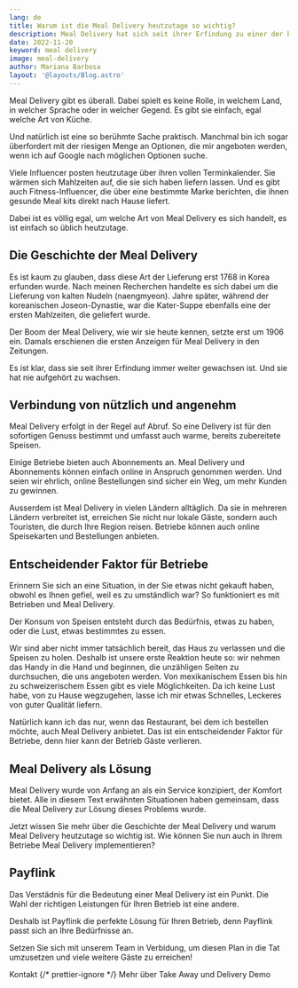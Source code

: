 ```yaml
---
lang: de
title: Warum ist die Meal Delivery heutzutage so wichtig?
description: Meal Delivery hat sich seit ihrer Erfindung zu einer der beliebsten Praktiken in der Gastronomie entwickelt. Warum Delivery so wichtig geworden ist und welche Auswirkungen sie auf Betriebe hat, erfahren wir in diesem Blogpost.
date: 2022-11-20
keyword: meal delivery
image: meal-delivery
author: Mariana Barbosa
layout: '@layouts/Blog.astro'
---
```



Meal Delivery gibt es überall. Dabei spielt es keine Rolle, in welchem Land, in welcher Sprache oder in welcher Gegend. Es gibt sie einfach, egal welche Art von Küche.

Und natürlich ist eine so berühmte Sache praktisch. Manchmal bin ich sogar überfordert mit der riesigen Menge an Optionen, die mir angeboten werden, wenn ich auf Google nach möglichen Optionen suche.

Viele Influencer posten heutzutage über ihren vollen Terminkalender. Sie wärmen sich Mahlzeiten auf, die sie sich haben liefern lassen. Und es gibt auch Fitness-Influencer, die über eine bestimmte Marke berichten, die ihnen gesunde Meal kits direkt nach Hause liefert.

Dabei ist es völlig egal, um welche Art von Meal Delivery es sich handelt, es ist einfach so üblich heutzutage.

## Die Geschichte der Meal Delivery

Es ist kaum zu glauben, dass diese Art der Lieferung erst 1768 in Korea erfunden wurde. Nach meinen Recherchen handelte es sich dabei um die Lieferung von kalten Nudeln (naengmyeon). Jahre später, während der koreanischen Joseon-Dynastie, war die Kater-Suppe ebenfalls eine der ersten Mahlzeiten, die geliefert wurde.

Der Boom der Meal Delivery, wie wir sie heute kennen, setzte erst um 1906 ein. Damals erschienen die ersten Anzeigen für Meal Delivery in den Zeitungen.

Es ist klar, dass sie seit ihrer Erfindung immer weiter gewachsen ist. Und sie hat nie aufgehört zu wachsen.

## Verbindung von nützlich und angenehm

Meal Delivery erfolgt in der Regel auf Abruf. So eine Delivery ist für den sofortigen Genuss bestimmt und umfasst auch warme, bereits zubereitete Speisen.

Einige Betriebe bieten auch Abonnements an. Meal Delivery und Abonnements können einfach online in Anspruch genommen werden. Und seien wir ehrlich, online Bestellungen sind sicher ein Weg, um mehr Kunden zu gewinnen.

Ausserdem ist Meal Delivery in vielen Ländern alltäglich. Da sie in mehreren Ländern verbreitet ist, erreichen Sie nicht nur lokale Gäste, sondern auch Touristen, die durch Ihre Region reisen. Betriebe können auch online Speisekarten und Bestellungen anbieten.

## Entscheidender Faktor für Betriebe

Erinnern Sie sich an eine Situation, in der Sie etwas nicht gekauft haben, obwohl es Ihnen gefiel, weil es zu umständlich war? So funktioniert es mit Betrieben und Meal Delivery.

Der Konsum von Speisen entsteht durch das Bedürfnis, etwas zu haben, oder die Lust, etwas bestimmtes zu essen.

Wir sind aber nicht immer tatsächlich bereit, das Haus zu verlassen und die Speisen zu holen. Deshalb ist unsere erste Reaktion heute so: wir nehmen das Handy in die Hand und beginnen, die unzähligen Seiten zu durchsuchen, die uns angeboten werden. Von mexikanischem Essen bis hin zu schweizerischem Essen gibt es viele Möglichkeiten. Da ich keine Lust habe, von zu Hause wegzugehen, lasse ich mir etwas Schnelles, Leckeres von guter Qualität liefern.

Natürlich kann ich das nur, wenn das Restaurant, bei dem ich bestellen möchte, auch Meal Delivery anbietet. Das ist ein entscheidender Faktor für Betriebe, denn hier kann der Betrieb Gäste verlieren.

## Meal Delivery als Lösung

Meal Delivery wurde von Anfang an als ein Service konzipiert, der Komfort bietet. Alle in diesem Text erwähnten Situationen haben gemeinsam, dass die Meal Delivery zur Lösung dieses Problems wurde.

Jetzt wissen Sie mehr über die Geschichte der Meal Delivery und warum Meal Delivery heutzutage so wichtig ist. Wie können Sie nun auch in Ihrem Betriebe Meal Delivery implementieren?

## Payflink

Das Verstädnis für die Bedeutung einer Meal Delivery ist ein Punkt. Die Wahl der richtigen Leistungen für Ihren Betrieb ist eine andere.

Deshalb ist Payflink die perfekte Lösung für Ihren Betrieb, denn Payflink passt sich an Ihre Bedürfnisse an.

Setzen Sie sich mit unserem Team in Verbidung, um diesen Plan in die Tat umzusetzen und viele weitere Gäste zu erreichen!

<ButtonList>
  <ButtonLink href="/de/kontakt/">Kontakt</ButtonLink>
  {/* prettier-ignore */}
  <ButtonLink href="/de/takeaway-delivery/">Mehr über Take Away und Delivery</ButtonLink>
  <ButtonLink href="/de/demo/">Demo</ButtonLink>
</ButtonList>
